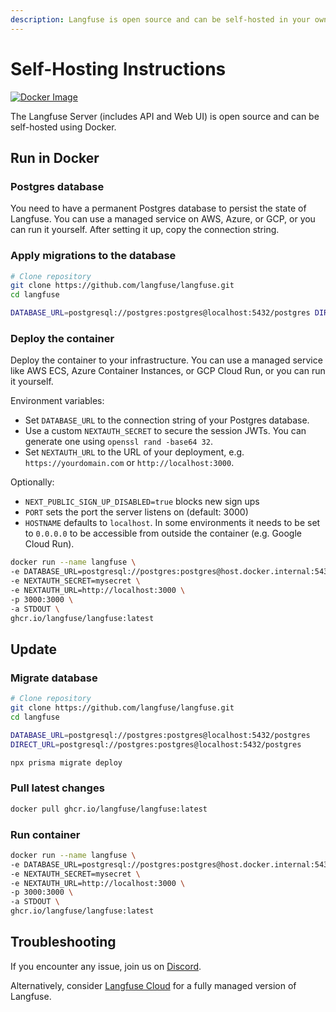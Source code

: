 ```yaml
---
description: Langfuse is open source and can be self-hosted in your own infrastructure via Docker
---
```



# Self-Hosting Instructions

[![Docker Image](https://img.shields.io/badge/docker-langfuse-blue?logo=Docker&logoColor=white&style=flat-square)](https://github.com/langfuse/langfuse/pkgs/container/langfuse)

The Langfuse Server (includes API and Web UI) is open source and can be self-hosted using Docker.

## Run in Docker

<Steps>

### Postgres database

You need to have a permanent Postgres database to persist the state of Langfuse. You can use a managed service on AWS, Azure, or GCP, or you can run it yourself. After setting it up, copy the connection string.

### Apply migrations to the database

```bash
# Clone repository
git clone https://github.com/langfuse/langfuse.git
cd langfuse

DATABASE_URL=postgresql://postgres:postgres@localhost:5432/postgres DIRECT_URL=postgresql://postgres:postgres@localhost:5432/postgres npx prisma migrate deploy
```

### Deploy the container

Deploy the container to your infrastructure. You can use a managed service like AWS ECS, Azure Container Instances, or GCP Cloud Run, or you can run it yourself.

Environment variables:

- Set `DATABASE_URL` to the connection string of your Postgres database.
- Use a custom `NEXTAUTH_SECRET` to secure the session JWTs. You can generate one using `openssl rand -base64 32`.
- Set `NEXTAUTH_URL` to the URL of your deployment, e.g. `https://yourdomain.com` or `http://localhost:3000`.

Optionally:

- `NEXT_PUBLIC_SIGN_UP_DISABLED=true` blocks new sign ups
- `PORT` sets the port the server listens on (default: 3000)
- `HOSTNAME` defaults to `localhost`. In some environments it needs to be set to `0.0.0.0` to be accessible from outside the container (e.g. Google Cloud Run).

```bash
docker run --name langfuse \
-e DATABASE_URL=postgresql://postgres:postgres@host.docker.internal:5432/postgres \
-e NEXTAUTH_SECRET=mysecret \
-e NEXTAUTH_URL=http://localhost:3000 \
-p 3000:3000 \
-a STDOUT \
ghcr.io/langfuse/langfuse:latest
```

</Steps>

## Update

<Steps>

### Migrate database

```bash
# Clone repository
git clone https://github.com/langfuse/langfuse.git
cd langfuse

DATABASE_URL=postgresql://postgres:postgres@localhost:5432/postgres
DIRECT_URL=postgresql://postgres:postgres@localhost:5432/postgres

npx prisma migrate deploy
```

### Pull latest changes

```bash
docker pull ghcr.io/langfuse/langfuse:latest
```

### Run container

```bash
docker run --name langfuse \
-e DATABASE_URL=postgresql://postgres:postgres@host.docker.internal:5432/postgres \
-e NEXTAUTH_SECRET=mysecret \
-e NEXTAUTH_URL=http://localhost:3000 \
-p 3000:3000 \
-a STDOUT \
ghcr.io/langfuse/langfuse:latest
```

</Steps>

## Troubleshooting

If you encounter any issue, join us on [Discord](/discord).

Alternatively, consider [Langfuse Cloud](/docs/deployment/cloud) for a fully managed version of Langfuse.
